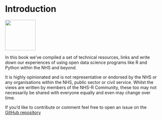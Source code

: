 # Introduction

<a alt="NHS-R Community's logo" href='https://nhsrcommunity.com/'><img src='https://raw.githubusercontent.com/nhs-r-community/assets/main/logo/nhsr-logo.svg' align="center" height="100" /></a>

In this book we've compiled a set of technical resources, links and write down our experiences of using open data science programs like R and Python within the NHS and beyond.

It is highly opinionated and is not representative or endorsed by the NHS or any organisations within the NHS, public sector or civil service. 
Whilst the views are written by members of the NHS-R Community, these too may not necessarily be shared with everyone equally and even may change over time.

If you'd like to contribute or comment feel free to open an issue on the [GitHub repository](https://github.com/nhs-r-community/statements-on-tools/issues/)
